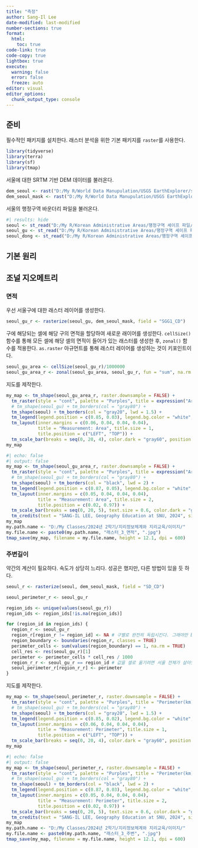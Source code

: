 ```yaml
---
title: "측정"
author: Sang-Il Lee
date-modified: last-modified
number-sections: true
format: 
  html: 
    toc: true
code-link: true
code-copy: true
lightbox: true
execute: 
  warning: false
  error: false
  freeze: auto
editor: visual
editor_options: 
  chunk_output_type: console
---
```


## 준비

필수적인 패키지를 설치한다. 래스터 분석을 위한 기본 패키지를 `raster`를 사용한다.

```r
library(tidyverse)
library(terra)
library(sf)
library(tmap)
```

서울에 대한 SRTM 기반 DEM 데이터를 불러온다.

```r
dem_seoul <- rast("D:/My R/World Data Manupulation/USGS EarthExplorer/srtm_seoul.tif")
dem_seoul_mask <- rast("D:/My R/World Data Manupulation/USGS EarthExplorer/srtm_seoul_mask.tif")
```

서울의 행정구역 바운더리 파일을 불러온다.

```r
#| results: hide
seoul <- st_read("D:/My R/Korean Administrative Areas/행정구역 셰이프 파일/2 Original Cleaning/2023_2Q/SEOUL_SIDO_2023_2Q.shp")
seoul_gu <- st_read("D:/My R/Korean Administrative Areas/행정구역 셰이프 파일/2 Original Cleaning/2023_2Q/SEOUL_GU_2023_2Q.shp")
seoul_dong <- st_read("D:/My R/Korean Administrative Areas/행정구역 셰이프 파일/2 Original Cleaning/2023_2Q/SEOUL_EMD_2023_2Q.shp")
```

## 기본 원리

## 조널 지오메트리

### 면적

우선 서울구에 대한 래스터 레이어를 생성한다.

```r
seoul_gu_r <- rasterize(seoul_gu, dem_seoul_mask, field = "SGG1_CD")
```

구에 해당되는 셀에 해당 구의 면적을 할당하여 새로운 래이어를 생성한다. `cellSize()` 함수를 통해 모든 셀에 해당 셀의 면적이 들어가 있는 래스터를 생성한 후, `zonal()` 함수를 적용한다. `as.raster` 아규먼트를 통해 래스터 레이어를 생성하는 것이 키포인트이다.

```r
seoul_gu_area <- cellSize(seoul_gu_r)/1000000
seoul_gu_area_r <- zonal(seoul_gu_area, seoul_gu_r, fun = "sum", na.rm = TRUE, as.raster = TRUE)
```

지도를 제작한다.

```r
my_map <- tm_shape(seoul_gu_area_r, raster.downsample = FALSE) + 
  tm_raster(style = "cont", palette = "Purples", title = expression("Area(km"^2*")")) +
  # tm_shape(seoul_gu) + tm_borders(col = "gray80") +
  tm_shape(seoul) + tm_borders(col = "gray20", lwd = 1.5) +
  tm_legend(legend.position = c(0.85, 0.03), legend.bg.color = "white", legend.bg.alpha = 0.6) +
  tm_layout(inner.margins = c(0.06, 0.04, 0.04, 0.04), 
            title = "Measurement: Area", title.size = 1, 
            title.position = c("LEFT", "TOP")) + 
  tm_scale_bar(breaks = seq(0, 20, 4), color.dark = "gray60", position = c(0.03, 0.01))
my_map
```

```r
#| echo: false
#| output: false
my_map <- tm_shape(seoul_gu_area_r, raster.downsample = FALSE) + 
  tm_raster(style = "cont", palette = "Purples", title = expression("Area(km"^2*")")) +
  # tm_shape(seoul_gu) + tm_borders(col = "gray80") +
  tm_shape(seoul) + tm_borders(col = "black", lwd = 2) +
  tm_legend(legend.position = c(0.87, 0.05), legend.bg.color = "white", legend.bg.alpha = 0.6, legend.title.size = 1.5, legend.text.size = 1.2) +
  tm_layout(inner.margins = c(0.05, 0.04, 0.04, 0.04), 
            title = "Measurement: Area", title.size = 2,
            title.position = c(0.02, 0.97)) + 
  tm_scale_bar(breaks = seq(0, 20, 5), text.size = 0.6, color.dark = "gray60", position = c(0.03, 0.01)) +
  tm_credits(text = "SANG-IL LEE, Geography Education at SNU, 2024", size = 0.8, position = c(0.76, 0.01))
my_map
my.path.name <- "D:/My Classes/2024년 2학기/지리정보체계와 지리교육/이미지/"
my.file.name <- paste0(my.path.name, "래스터_3_면적", ".jpg")
tmap_save(my_map, filename = my.file.name, height = 12.1, dpi = 600)
```

### 주변길이

약간의 계산이 필요하다. 속도가 상당히 느리다. 성공은 했지만, 다른 방법이 있을 듯 하다.

```r

seoul_r <- rasterize(seoul, dem_seoul_mask, field = "SD_CD")

seoul_perimeter_r <- seoul_gu_r

region_ids <- unique(values(seoul_gu_r))
region_ids <- region_ids[!is.na(region_ids)]

for (region_id in region_ids) {
  region_r <- seoul_gu_r
  region_r[region_r != region_id] <- NA # 구별로 완전히 독립시킨다. 그래야만 boundaries() 함수가 제대로 작동
  region_boundary <- boundaries(region_r, classes = TRUE)
  perimeter_cells <- sum(values(region_boundary) == 1, na.rm = TRUE)
  cell_res <- res(seoul_gu_r)[1]  
  perimeter <- perimeter_cells * cell_res / 1000
  region_r_r <- seoul_gu_r == region_id # 값을 셀로 옮기려면 서울 전체가 살아있는 raster가 존재해야 함.
  seoul_perimeter_r[region_r_r] <- perimeter
}
```

지도를 제작한다.

```r
my_map <- tm_shape(seoul_perimeter_r, raster.downsample = FALSE) + 
  tm_raster(style = "cont", palette = "Purples", title = "Perimeter(km)") +
  # tm_shape(seoul_gu) + tm_borders(col = "gray80") +
  tm_shape(seoul) + tm_borders(col = "gray20", lwd = 1.5) +
  tm_legend(legend.position = c(0.85, 0.02), legend.bg.color = "white", legend.bg.alpha = 0.6) +
  tm_layout(inner.margins = c(0.06, 0.04, 0.04, 0.04), 
            title = "Measurement: Perimeter", title.size = 1, 
            title.position = c("LEFT", "TOP")) + 
  tm_scale_bar(breaks = seq(0, 20, 4), color.dark = "gray60", position = c(0.03, 0.01))
my_map
```

```r
#| echo: false
#| output: false
my_map <- tm_shape(seoul_perimeter_r, raster.downsample = FALSE) + 
  tm_raster(style = "cont", palette = "Purples", title = "Perimeter(km)") +
  # tm_shape(seoul_gu) + tm_borders(col = "gray80") +
  tm_shape(seoul) + tm_borders(col = "black", lwd = 2) +
  tm_legend(legend.position = c(0.87, 0.03), legend.bg.color = "white", legend.bg.alpha = 0.6, legend.title.size = 1.5, legend.text.size = 1.2) +
  tm_layout(inner.margins = c(0.05, 0.04, 0.04, 0.04), 
            title = "Measurement: Perimeter", title.size = 2,
            title.position = c(0.02, 0.97)) + 
  tm_scale_bar(breaks = seq(0, 20, 5), text.size = 0.6, color.dark = "gray60", position = c(0.03, 0.01)) +
  tm_credits(text = "SANG-IL LEE, Geography Education at SNU, 2024", size = 0.8, position = c(0.76, 0.01))
my_map
my.path.name <- "D:/My Classes/2024년 2학기/지리정보체계와 지리교육/이미지/"
my.file.name <- paste0(my.path.name, "래스터_3_주변", ".jpg")
tmap_save(my_map, filename = my.file.name, height = 12.1, dpi = 600)
```